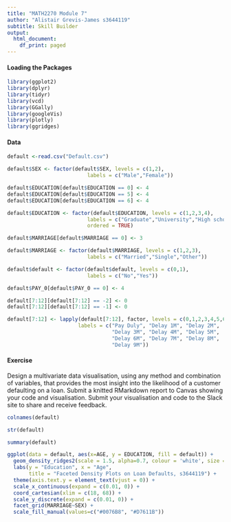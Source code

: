```yaml
---
title: "MATH2270 Module 7"
author: "Alistair Grevis-James s3644119"
subtitle: Skill Builder
output:
  html_document:
    df_print: paged
---
```


#### Loading the Packages
```r
library(ggplot2)
library(dplyr)
library(tidyr)
library(vcd)
library(GGally)
library(googleVis)
library(plotly)
library(ggridges)
```

#### Data

```r
default <-read.csv("Default.csv")

default$SEX <- factor(default$SEX, levels = c(1,2),
                          labels = c("Male","Female")) 

default$EDUCATION[default$EDUCATION == 0] <- 4
default$EDUCATION[default$EDUCATION == 5] <- 4 
default$EDUCATION[default$EDUCATION == 6] <- 4 

default$EDUCATION <- factor(default$EDUCATION, levels = c(1,2,3,4),
                          labels = c("Graduate","University","High school","Other"),
                          ordered = TRUE) 

default$MARRIAGE[default$MARRIAGE == 0] <- 3 

default$MARRIAGE <- factor(default$MARRIAGE, levels = c(1,2,3),
                          labels = c("Married","Single","Other")) 

default$default <- factor(default$default, levels = c(0,1),
                          labels = c("No","Yes"))

default$PAY_0[default$PAY_0 == 0] <- 4

default[7:12][default[7:12] == -2] <- 0
default[7:12][default[7:12] == -1] <- 0

default[7:12] <- lapply(default[7:12], factor, levels = c(0,1,2,3,4,5,6,7,8,9),
                       labels = c("Pay Duly", "Delay 1M", "Delay 2M",
                                  "Delay 3M", "Delay 4M", "Delay 5M",
                                  "Delay 6M", "Delay 7M", "Delay 8M",
                                  "Delay 9M"))
```

#### Exercise

Design a multivariate data visualisation, using any method and combination of variables, that provides the most insight into the likelihood of a customer defaulting on a loan. Submit a knitted RMarkdown report to Canvas showing your code and visualisation. Submit your visualisation and code to the Slack site to share and receive feedback.

```r
colnames(default)
```

```r
str(default)
```


```r
summary(default)
```



```r
ggplot(data = default, aes(x=AGE, y = EDUCATION, fill = default)) + 
  geom_density_ridges2(scale = 1.5, alpha=0.7, colour = 'white', size = 0.2) +
  labs(y = "Education", x = "Age", 
       title = "Faceted Density Plots on Loan Defaults, s3644119") +
  theme(axis.text.y = element_text(vjust = 0)) +
  scale_x_continuous(expand = c(0.01, 0)) +
  coord_cartesian(xlim = c(18, 68)) +  
  scale_y_discrete(expand = c(0.01, 0)) + 
  facet_grid(MARRIAGE~SEX) +
  scale_fill_manual(values=c("#0076B8", "#D7611B"))
```
